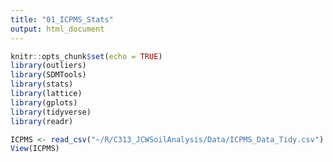 ```yaml
---
title: "01_ICPMS_Stats"
output: html_document
---
```


```r
knitr::opts_chunk$set(echo = TRUE)
library(outliers)
library(SDMTools)
library(stats)
library(lattice)
library(gplots)
library(tidyverse)
library(readr)
```

```r
ICPMS <- read_csv("~/R/C313_JCWSoilAnalysis/Data/ICPMS_Data_Tidy.csv")
View(ICPMS)
```
